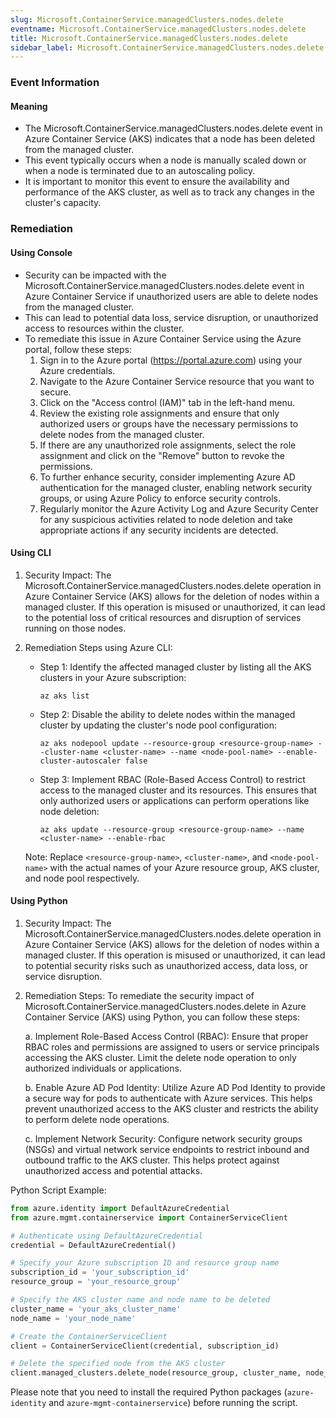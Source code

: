 ```yaml
--- 
slug: Microsoft.ContainerService.managedClusters.nodes.delete
eventname: Microsoft.ContainerService.managedClusters.nodes.delete
title: Microsoft.ContainerService.managedClusters.nodes.delete
sidebar_label: Microsoft.ContainerService.managedClusters.nodes.delete
---
```

                       
### Event Information

#### Meaning

- The Microsoft.ContainerService.managedClusters.nodes.delete event in Azure Container Service (AKS) indicates that a node has been deleted from the managed cluster.
- This event typically occurs when a node is manually scaled down or when a node is terminated due to an autoscaling policy.
- It is important to monitor this event to ensure the availability and performance of the AKS cluster, as well as to track any changes in the cluster's capacity.

### Remediation

#### Using Console

- Security can be impacted with the Microsoft.ContainerService.managedClusters.nodes.delete event in Azure Container Service if unauthorized users are able to delete nodes from the managed cluster.
- This can lead to potential data loss, service disruption, or unauthorized access to resources within the cluster.
- To remediate this issue in Azure Container Service using the Azure portal, follow these steps:
  1. Sign in to the Azure portal (https://portal.azure.com) using your Azure credentials.
  2. Navigate to the Azure Container Service resource that you want to secure.
  3. Click on the "Access control (IAM)" tab in the left-hand menu.
  4. Review the existing role assignments and ensure that only authorized users or groups have the necessary permissions to delete nodes from the managed cluster.
  5. If there are any unauthorized role assignments, select the role assignment and click on the "Remove" button to revoke the permissions.
  6. To further enhance security, consider implementing Azure AD authentication for the managed cluster, enabling network security groups, or using Azure Policy to enforce security controls.
  7. Regularly monitor the Azure Activity Log and Azure Security Center for any suspicious activities related to node deletion and take appropriate actions if any security incidents are detected.

#### Using CLI

1. Security Impact: The Microsoft.ContainerService.managedClusters.nodes.delete operation in Azure Container Service (AKS) allows for the deletion of nodes within a managed cluster. If this operation is misused or unauthorized, it can lead to the potential loss of critical resources and disruption of services running on those nodes.

2. Remediation Steps using Azure CLI:
   - Step 1: Identify the affected managed cluster by listing all the AKS clusters in your Azure subscription:
     ```
     az aks list
     ```

   - Step 2: Disable the ability to delete nodes within the managed cluster by updating the cluster's node pool configuration:
     ```
     az aks nodepool update --resource-group <resource-group-name> --cluster-name <cluster-name> --name <node-pool-name> --enable-cluster-autoscaler false
     ```

   - Step 3: Implement RBAC (Role-Based Access Control) to restrict access to the managed cluster and its resources. This ensures that only authorized users or applications can perform operations like node deletion:
     ```
     az aks update --resource-group <resource-group-name> --name <cluster-name> --enable-rbac
     ```

   Note: Replace `<resource-group-name>`, `<cluster-name>`, and `<node-pool-name>` with the actual names of your Azure resource group, AKS cluster, and node pool respectively.

#### Using Python

1. Security Impact: The Microsoft.ContainerService.managedClusters.nodes.delete operation in Azure Container Service (AKS) allows for the deletion of nodes within a managed cluster. If this operation is misused or unauthorized, it can lead to potential security risks such as unauthorized access, data loss, or service disruption.

2. Remediation Steps: To remediate the security impact of Microsoft.ContainerService.managedClusters.nodes.delete in Azure Container Service (AKS) using Python, you can follow these steps:

   a. Implement Role-Based Access Control (RBAC): Ensure that proper RBAC roles and permissions are assigned to users or service principals accessing the AKS cluster. Limit the delete node operation to only authorized individuals or applications.

   b. Enable Azure AD Pod Identity: Utilize Azure AD Pod Identity to provide a secure way for pods to authenticate with Azure services. This helps prevent unauthorized access to the AKS cluster and restricts the ability to perform delete node operations.

   c. Implement Network Security: Configure network security groups (NSGs) and virtual network service endpoints to restrict inbound and outbound traffic to the AKS cluster. This helps protect against unauthorized access and potential attacks.

Python Script Example:
```python
from azure.identity import DefaultAzureCredential
from azure.mgmt.containerservice import ContainerServiceClient

# Authenticate using DefaultAzureCredential
credential = DefaultAzureCredential()

# Specify your Azure subscription ID and resource group name
subscription_id = 'your_subscription_id'
resource_group = 'your_resource_group'

# Specify the AKS cluster name and node name to be deleted
cluster_name = 'your_aks_cluster_name'
node_name = 'your_node_name'

# Create the ContainerServiceClient
client = ContainerServiceClient(credential, subscription_id)

# Delete the specified node from the AKS cluster
client.managed_clusters.delete_node(resource_group, cluster_name, node_name)
```

Please note that you need to install the required Python packages (`azure-identity` and `azure-mgmt-containerservice`) before running the script.


 